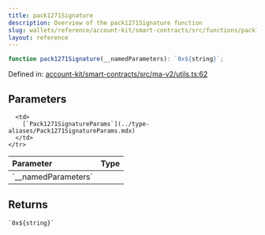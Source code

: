 ```yaml
---
title: pack1271Signature
description: Overview of the pack1271Signature function
slug: wallets/reference/account-kit/smart-contracts/src/functions/pack1271Signature
layout: reference
---
```


```ts
function pack1271Signature(__namedParameters): `0x${string}`;
```

Defined in: [account-kit/smart-contracts/src/ma-v2/utils.ts:62](https://github.com/alchemyplatform/aa-sdk/blob/4987bdd63823427c48ec21401b71fa3cfc2d0675/account-kit/smart-contracts/src/ma-v2/utils.ts#L62)

## Parameters

<table>
  <thead>
    <tr>
      <th align="left">Parameter</th>
      <th align="left">Type</th>
    </tr>
  </thead>

  <tbody>
    <tr>
      <td>
        `__namedParameters`
      </td>

      <td>
        [`Pack1271SignatureParams`](../type-aliases/Pack1271SignatureParams.mdx)
      </td>
    </tr>

  </tbody>
</table>

## Returns

`` `0x${string}` ``
